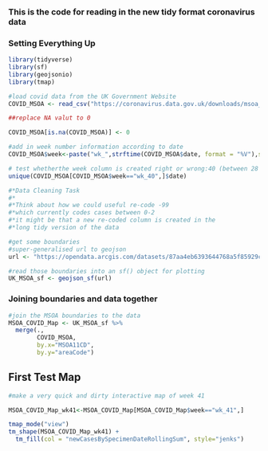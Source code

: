 ### This is the code for reading in the new tidy format coronavirus data

### Setting Everything Up

```r
library(tidyverse)
library(sf)
library(geojsonio)
library(tmap)
```

```r
#load covid data from the UK Government Website
COVID_MSOA <- read_csv("https://coronavirus.data.gov.uk/downloads/msoa_data/MSOAs_latest.csv")

##replace NA valut to 0

COVID_MSOA[is.na(COVID_MSOA)] <- 0

#add in week number information according to date 
COVID_MSOA$week<-paste("wk_",strftime(COVID_MSOA$date, format = "%V"),sep="")

# test whetherthe week column is created right or wrong:40 (between 28 September and 4 October 2020)
unique(COVID_MSOA[COVID_MSOA$week=="wk_40",]$date)

#*Data Cleaning Task
#*
#*Think about how we could useful re-code -99 
#*which currently codes cases between 0-2
#*it might be that a new re-coded column is created in the
#*long tidy version of the data

#get some boundaries
#super-generalised url to geojson
url <- "https://opendata.arcgis.com/datasets/87aa4eb6393644768a5f85929cc704c2_0.geojson"

#read those boundaries into an sf() object for plotting
UK_MSOA_sf <- geojson_sf(url)
```

### Joining boundaries and data together

```r
#join the MSOA boundaries to the data
MSOA_COVID_Map <- UK_MSOA_sf %>% 
  merge(.,
        COVID_MSOA,
        by.x="MSOA11CD",
        by.y="areaCode")

```
## First Test Map

```r
#make a very quick and dirty interactive map of week 41

MSOA_COVID_Map_wk41<-MSOA_COVID_Map[MSOA_COVID_Map$week=="wk_41",]

tmap_mode("view")
tm_shape(MSOA_COVID_Map_wk41) +
  tm_fill(col = "newCasesBySpecimenDateRollingSum", style="jenks")
```
